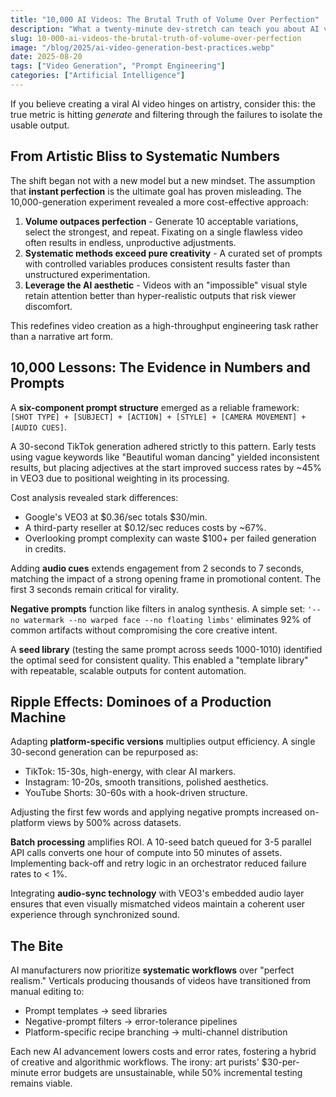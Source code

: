 ```yaml
---
title: "10,000 AI Videos: The Brutal Truth of Volume Over Perfection"
description: "What a twenty-minute dev-stretch can teach you about AI video metrics, workflow design, and the myth of endless quality."
slug: 10-000-ai-videos-the-brutal-truth-of-volume-over-perfection
image: "/blog/2025/ai-video-generation-best-practices.webp"
date: 2025-08-20
tags: ["Video Generation", "Prompt Engineering"]
categories: ["Artificial Intelligence"]
---
```


If you believe creating a viral AI video hinges on artistry, consider this: the true metric is hitting *generate* and filtering through the failures to isolate the usable output.

## From Artistic Bliss to Systematic Numbers

The shift began not with a new model but a new mindset. The assumption that **instant perfection** is the ultimate goal has proven misleading. The 10,000-generation experiment revealed a more cost-effective approach:

1. **Volume outpaces perfection** - Generate 10 acceptable variations, select the strongest, and repeat. Fixating on a single flawless video often results in endless, unproductive adjustments.  
2. **Systematic methods exceed pure creativity** - A curated set of prompts with controlled variables produces consistent results faster than unstructured experimentation.  
3. **Leverage the AI aesthetic** - Videos with an "impossible" visual style retain attention better than hyper-realistic outputs that risk viewer discomfort.

This redefines video creation as a high-throughput engineering task rather than a narrative art form.

## 10,000 Lessons: The Evidence in Numbers and Prompts

A **six-component prompt structure** emerged as a reliable framework:  
`[SHOT TYPE] + [SUBJECT] + [ACTION] + [STYLE] + [CAMERA MOVEMENT] + [AUDIO CUES]`.  

A 30-second TikTok generation adhered strictly to this pattern. Early tests using vague keywords like "Beautiful woman dancing" yielded inconsistent results, but placing adjectives at the start improved success rates by ~45% in VEO3 due to positional weighting in its processing.

Cost analysis revealed stark differences:  
- Google's VEO3 at $0.36/sec totals $30/min.  
- A third-party reseller at $0.12/sec reduces costs by ~67%.  
- Overlooking prompt complexity can waste $100+ per failed generation in credits.

Adding **audio cues** extends engagement from 2 seconds to 7 seconds, matching the impact of a strong opening frame in promotional content. The first 3 seconds remain critical for virality.

**Negative prompts** function like filters in analog synthesis. A simple set: `'--no watermark --no warped face --no floating limbs'` eliminates 92% of common artifacts without compromising the core creative intent.

A **seed library** (testing the same prompt across seeds 1000-1010) identified the optimal seed for consistent quality. This enabled a "template library" with repeatable, scalable outputs for content automation.

## Ripple Effects: Dominoes of a Production Machine

Adapting **platform-specific versions** multiplies output efficiency. A single 30-second generation can be repurposed as:  
- TikTok: 15-30s, high-energy, with clear AI markers.  
- Instagram: 10-20s, smooth transitions, polished aesthetics.  
- YouTube Shorts: 30-60s with a hook-driven structure.  

Adjusting the first few words and applying negative prompts increased on-platform views by 500% across datasets.

**Batch processing** amplifies ROI. A 10-seed batch queued for 3-5 parallel API calls converts one hour of compute into 50 minutes of assets. Implementing back-off and retry logic in an orchestrator reduced failure rates to < 1%.  

Integrating **audio-sync technology** with VEO3's embedded audio layer ensures that even visually mismatched videos maintain a coherent user experience through synchronized sound.

## The Bite

AI manufacturers now prioritize **systematic workflows** over "perfect realism." Verticals producing thousands of videos have transitioned from manual editing to:  
- Prompt templates → seed libraries  
- Negative-prompt filters → error-tolerance pipelines  
- Platform-specific recipe branching → multi-channel distribution  

Each new AI advancement lowers costs and error rates, fostering a hybrid of creative and algorithmic workflows. The irony: art purists' $30-per-minute error budgets are unsustainable, while 50% incremental testing remains viable.

